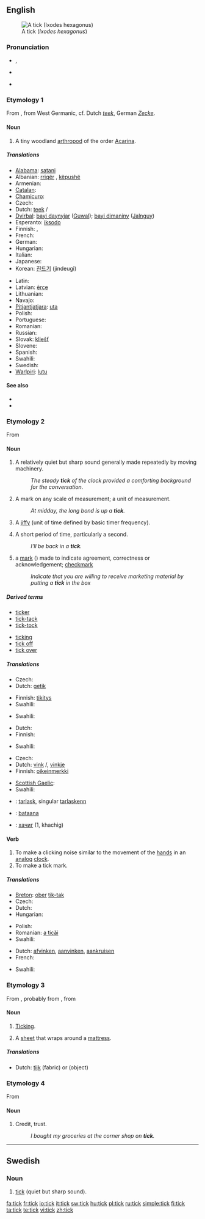 {{wikipedia|Tick (disambiguation)|tick}}
==English==

[[Image:Tick_2_%28aka%29.jpg|thumb|A tick (''Ixodes hexagonus'')]]

===Pronunciation===
* {{IPA|/tɪk/}}, {{SAMPA|/tIk/}}
* {{audio|en-us-tick.ogg|Audio (US)}}
*: {{rhymes|ɪk}}
* {{homophones|tic}}

===Etymology 1===
From {{etyl|ang|en}} {{term|ticia||lang=ang|parasitic animal}}, from West Germanic, cf. Dutch ''[[teek]]'', German ''[[Zecke]]''.

====Noun====
{{en-noun}}

# {{context|fauna}} A tiny woodland [[arthropod]] of the order [[Acarina]].

=====Translations=====
{{trans-top|arthropod}}
* [[Alabama]]: [[satani]]
* Albanian: [[rriqër]] {{m}}, [[këpushë]] {{f}}
* Armenian: {{t-|hy|տիզ|tr=tiz}}
* [[Catalan]]: {{t|ca|paparra|f}}
* [[Chamicuro]]: {{tø|ccc|shaki'su}}
* Czech: {{t+|cs|klíště|n}}
* Dutch: [[teek]] {{f}}/{{m}}
* [[Dyirbal]]: [[bayi daynyjar]] ([[Guwal]]); [[bayi dimaniny]] ([[Jalnguy]])
* Esperanto: [[iksodo]]
* Finnish: {{t-|fi|punkki}}, {{t-|fi|puutiainen}}
* French: {{t+|fr|tique|f}}
* German: {{t+|de|Zecke|f}}
* Hungarian: {{t-|hu|kullancs}}
* Italian: {{t+|it|zecca|f}}
* Japanese: {{t+|ja|だに|tr=dani}}
* Korean: [[진드기]] (jindeugi)
{{trans-mid}}
* Latin: {{t-|la|ricinus|m}}
* Latvian: [[ērce]] {{m}}
* Lithuanian: {{t-|lt|erkė|m|xs=Lithuanian}}
* Navajo: {{tø|nv|yaaʼ}}
* [[Pitjantjatjara]]: [[uta]]
* Polish: {{t+|pl|kleszcz|m}}
* Portuguese: {{t+|pt|carrapato|m}}
* Romanian: {{t+|ro|căpuşă|f}}
* Russian: {{t+|ru|клещ|m|tr=klešč}}
* Slovak: [[kliešť]] {{m}}
* Slovene: {{t-|sl|klošč|m}}
* Spanish: {{t+|es|garrapata|f}}
* Swahili: {{t+|sw|kupe|xs=Swahili}}
* Swedish: {{t-|sv|fästing|c}}
* [[Warlpiri]]: [[lutu]]
{{trans-bottom}}

====See also====
* {{pedialite}}
* {{commonslite}}

===Etymology 2===
From {{etyl|enm|en}} {{term|tek||lang=enm|light touch", "tap}}

====Noun====
{{en-noun}}

# A relatively quiet but sharp sound generally made repeatedly by moving machinery.
#: ''The steady '''tick''' of the clock provided a comforting background for the conversation.''
# A mark on any scale of measurement; a unit of measurement.
#: ''At midday, the long bond is up a '''tick'''.''
# {{computing}} A [[jiffy]] (unit of time defined by basic timer frequency).
# {{colloquial}} A short period of time, particularly a second.
#: ''I'll be back in a '''tick'''.''
# {{British}} a [[mark]] ({{unicode|✓}}) made to indicate agreement, correctness or acknowledgement; [[checkmark]]
#: ''Indicate that you are willing to receive marketing material by putting a '''tick''' in the box''

=====Derived terms=====
{{rel-top|terms derived from ''tick (noun)''}}
* [[ticker]]
* [[tick-tack]]
* [[tick-tock]]
{{rel-mid}}
* [[ticking]]
* [[tick off]]
* [[tick over]]
{{rel-bottom}}

=====Translations=====
{{trans-top|quiet but sharp sound}}
* Czech: {{t-|cs|tikot|m}}
* Dutch: [[getik]] {{n}}
{{trans-mid}}
* Finnish: [[tikitys]]
* Swahili: {{t+|sw|kupe|xs=Swahili}}
{{trans-bottom}}

{{trans-top|minimum increment}}
* Swahili: {{t+|sw|kupe|xs=Swahili}}
{{trans-mid}}
{{trans-bottom}}

{{trans-top|short period of time}}
* Dutch: {{t+|nl|tel|m}}
* Finnish: {{t+|fi|hetki}}
{{trans-mid}}
* Swahili: {{t+|sw|kupe|xs=Swahili}}
{{trans-bottom}}

{{trans-top|checkmark}}
* Czech: {{t-|cs|fajfka|n}} {{i|informal}}
* Dutch: [[vink]] {{f}}/{{m}}, [[vinkje]] {{n}}
* Finnish: [[oikeinmerkki]]
{{trans-mid}}
* [[Scottish Gaelic]]: {{t-|gd|strìochag|f|xs=Scottish Gaelic}}
* Swahili: {{t+|sw|kupe|xs=Swahili}}
{{trans-bottom}}

{{checktrans-top}}
* {{ttbc|Breton}}: [[tarlask]], singular [[tarlaskenn]] {{f}}
* {{ttbc|Isthmus Zapotec}}: [[bataana]]
* {{ttbc|Mongolian}}: [[хачиг]] (1, khachig)
{{trans-bottom}}

====Verb====
{{en-verb}}

# To make a clicking noise similar to the movement of the [[hand]]s in an [[analog]] [[clock]].
# To make a tick mark.

=====Translations=====
{{trans-top|make a clicking noise}}
* [[Breton]]: [[ober]] [[tik-tak]]
* Czech: {{t-|cs|tikat}}
* Dutch: {{t+|nl|tikken}}
* Hungarian: {{t-|hu|ketyeg}}
{{trans-mid}}
* Polish: {{t+|pl|tykać}}
* Romanian: [[a ticăi]]
* Swahili: {{t+|sw|kupe|xs=Swahili}}
{{trans-bottom}}

{{trans-top|make a tick mark}}
* Dutch: [[afvinken]], [[aanvinken]], [[aankruisen]]
* French: {{t+|fr|cocher}}
{{trans-mid}}
* Swahili: {{t+|sw|kupe|xs=Swahili}}
{{trans-bottom}}

===Etymology 3===
From {{etyl|enm|en}} {{term|tike||lang=enm}}, probably from {{etyl|dum|en}}, from {{etyl|la|en}} {{term|theca||lang=la|cover}}

====Noun====
{{en-noun|s|-}}

# {{uncountable}} [[ticking|Ticking]].
# A [[sheet]] that wraps around a [[mattress]].

=====Translations=====
{{trans-top|sheet around a mattress}}
* Dutch: [[tijk]] {{n}} (fabric) or {{m}} (object)
{{trans-mid}}
{{trans-bottom}}

===Etymology 4===
From {{term|ticket|lang=en}}

====Noun====
{{en-noun}}

# {{British|colloquial}} Credit, trust.
#: ''I bought my groceries at the corner shop on '''tick'''.''

----

==Swedish==

===Noun===
{{infl|sv|noun|g=n}}
{{sv-noun-irreg-n}}

# [[tick#English|tick]] (quiet but sharp sound).

[[fa:tick]]
[[fr:tick]]
[[io:tick]]
[[it:tick]]
[[sw:tick]]
[[hu:tick]]
[[pl:tick]]
[[ru:tick]]
[[simple:tick]]
[[fi:tick]]
[[ta:tick]]
[[te:tick]]
[[vi:tick]]
[[zh:tick]]